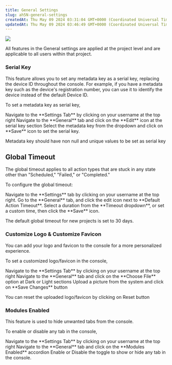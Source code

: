 ```yaml
---
title: General Settings
slug: ah5N-general-settings
createdAt: Thu May 09 2024 03:31:04 GMT+0000 (Coordinated Universal Time)
updatedAt: Thu May 09 2024 03:46:49 GMT+0000 (Coordinated Universal Time)
---
```


![](https://usercontent.clueso.io/1f4455e0-789e-4beb-8cd9-4dac96bc47e4/a9501e10-33d1-4c78-a572-ef1d5a0ae159/e6a8f1ae-babd-4a51-93e4-c400dec6e62a/images/753e682b-1586-4a5e-b370-a6c62f395dfe.gif)

All features in the General settings are applied at the project level and are applicable to all users within that project.

### Serial Key

This feature allows you to set any metadata key as a serial key, replacing the device ID throughout the console. For example, if you have a metadata key such as the device's registration number, you can use it to identify the device instead of the default Device ID.

To set a metadata key as serial key,

<Steps>
  <Step title="Access Settings Tab">
    Navigate to the **Settings Tab** by clicking on your username at the top right
  </Step>
  <Step title="Go to General Tab and Initiate Setting of Serial Key">
    Navigate to the **General** tab and click on the **Edit** icon at the serial key section
  </Step>
  <Step title="Fill Details">
    Select the metadata key from the dropdown and click on **Save** icon to set the serial key.
</Step>
</Steps>

<Warning>Metadata key should have non null and unique values to be set as serial key</Warning>

## Global Timeout
The global timeout applies to all action types that are stuck in any state other than "Scheduled," "Failed," or "Completed."

To configure the global timeout: 

<Steps> 
<Step title="Access Settings Tab"> Navigate to the **Settings** tab by clicking on your username at the top right. </Step> 
<Step title="Edit Global Timeout"> Go to the **General** tab, and click the edit icon next to **Default Action Timeout**. </Step> 
<Step title="Set Timeout"> Select a duration from the **Timeout dropdown**, or set a custom time, then click the **Save** icon. </Step> 
</Steps>

<Note>The default global timeout for new projects is set to 30 days.</Note>

### Customize Logo & Customize Favicon

You can add your logo and favicon to the console for a more personalized experience.

To set a customized logo/favicon in the console,

<Steps>
  <Step title="Access Settings Tab">
    Navigate to the **Settings Tab** by clicking on your username at the top right
  </Step>
  <Step title="Go to General Tab and Initiate Uploading of Logo/Favicon">
    Navigate to the **General** tab and click on the **Choose File** option at Dark or Light sections
  </Step>
  <Step title="Fill Details">
    Upload a picture from the system and click on **Save Changes** button
</Step>
</Steps>

<Note>You can reset the uploaded logo/favicon by clicking on Reset button</Note>

### Modules Enabled

This feature is used to hide unwanted tabs from the console.

To enable or disable any tab in the console,

<Steps>
  <Step title="Access Settings Tab">
    Navigate to the **Settings Tab** by clicking on your username at the top right
  </Step>
  <Step title="Go to General Tab and Scroll down to Modules Enabled section">
    Navigate to the **General** tab and click on the **Modules Enabled** accordion
  </Step>
  <Step title="Fill Details">
    Enable or Disable the toggle to show or hide any tab in the console.
</Step>
</Steps>



